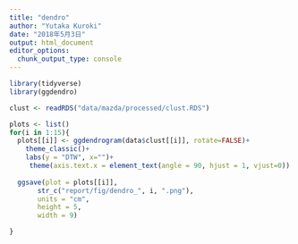 ```yaml
---
title: "dendro"
author: "Yutaka Kuroki"
date: "2018年5月3日"
output: html_document
editor_options: 
  chunk_output_type: console
---
```


```r
library(tidyverse)
library(ggdendro)
```

```r
clust <- readRDS("data/mazda/processed/clust.RDS")
```

```r
plots <- list()
for(i in 1:15){
  plots[[i]] <- ggdendrogram(data$clust[[i]], rotate=FALSE)+
    theme_classic()+
    labs(y = "DTW", x="")+
     theme(axis.text.x = element_text(angle = 90, hjust = 1, vjust=0))
  
  ggsave(plot = plots[[i]],
       str_c("report/fig/dendro_", i, ".png"),
       units = "cm",
       height = 5,
       width = 9)

}

```

